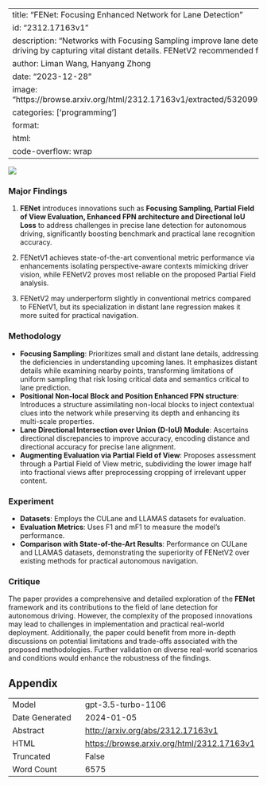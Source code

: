 
---
title: "FENet: Focusing Enhanced Network for Lane Detection"
id: "2312.17163v1"
description: "Networks with Focusing Sampling improve lane detection for autonomous driving by capturing vital distant details. FENetV2 recommended for practical use."
author: Liman Wang, Hanyang Zhong
date: "2023-12-28"
image: "https://browse.arxiv.org/html/2312.17163v1/extracted/5320991/figure/Figure1.png"
categories: ['programming']
format:
  html:
    code-overflow: wrap
---

![](https://browse.arxiv.org/html/2312.17163v1/extracted/5320991/figure/Figure1.png)

### Major Findings

1. **FENet** introduces innovations such as **Focusing Sampling, Partial Field of View Evaluation, Enhanced FPN architecture and Directional IoU Loss** to address challenges in precise lane detection for autonomous driving, significantly boosting benchmark and practical lane recognition accuracy.

2. FENetV1 achieves state-of-the-art conventional metric performance via enhancements isolating perspective-aware contexts mimicking driver vision, while FENetV2 proves most reliable on the proposed Partial Field analysis. 

3. FENetV2 may underperform slightly in conventional metrics compared to FENetV1, but its specialization in distant lane regression makes it more suited for practical navigation.

### Methodology
- **Focusing Sampling**: Prioritizes small and distant lane details, addressing the deficiencies in understanding upcoming lanes. It emphasizes distant details while examining nearby points, transforming limitations of uniform sampling that risk losing critical data and semantics critical to lane prediction.
- **Positional Non-local Block and Position Enhanced FPN structure**: Introduces a structure assimilating non-local blocks to inject contextual clues into the network while preserving its depth and enhancing its multi-scale properties.
- **Lane Directional Intersection over Union (D-IoU) Module**: Ascertains directional discrepancies to improve accuracy, encoding distance and directional accuracy for precise lane alignment.
- **Augmenting Evaluation via Partial Field of View**: Proposes assessment through a Partial Field of View metric, subdividing the lower image half into fractional views after preprocessing cropping of irrelevant upper content.

### Experiment
- **Datasets**: Employs the CULane and LLAMAS datasets for evaluation.
- **Evaluation Metrics**: Uses F1 and mF1 to measure the model's performance.
- **Comparison with State-of-the-Art Results**: Performance on CULane and LLAMAS datasets, demonstrating the superiority of FENetV2 over existing methods for practical autonomous navigation. 

### Critique
The paper provides a comprehensive and detailed exploration of the **FENet** framework and its contributions to the field of lane detection for autonomous driving. However, the complexity of the proposed innovations may lead to challenges in implementation and practical real-world deployment. Additionally, the paper could benefit from more in-depth discussions on potential limitations and trade-offs associated with the proposed methodologies. Further validation on diverse real-world scenarios and conditions would enhance the robustness of the findings.

## Appendix

|          |          |
|----------|----------|
| Model     | gpt-3.5-turbo-1106       |
| Date Generated     | 2024-01-05       |
| Abstract | [http://arxiv.org/abs/2312.17163v1](http://arxiv.org/abs/2312.17163v1)        |
| HTML     | [https://browse.arxiv.org/html/2312.17163v1](https://browse.arxiv.org/html/2312.17163v1)       |
| Truncated       | False       |
| Word Count       | 6575       |